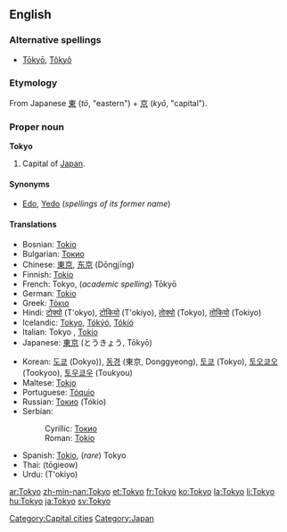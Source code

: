 {{wikipedia}}
==English==

===Alternative spellings===
*[[Tōkyō]], [[Tôkyô]]

===Etymology===
From Japanese [[東]] (''tō'', "eastern") + [[京]] (''kyō'', "capital").

===Proper noun===
'''Tokyo'''
# Capital of [[Japan]].

====Synonyms====
*[[Edo]], [[Yedo]] (''spellings of its former name'')

====Translations====
{{top}}
*Bosnian: [[Tokio#Bosnian|Tokio]] {{m}}
*Bulgarian: [[Токио#Bulgarian|Токио]] {{m}}
*Chinese: [[東京]], [[东京]] (Dōngjīng)
*Finnish: [[Tokio]]
*French: Tokyo, (''academic spelling'') Tōkyō
*German: [[Tokio#German|Tokio]]
*Greek: [[Τόκιο]]
*Hindi: [[टोक्यो]] (T'okyo), [[टोकियो]] (T'okiyo), [[तोक्यो]] (Tokyo), [[तोकियो]] (Tokiyo)
*Icelandic: [[Tokyo#Icelandic|Tokyo]], [[Tókýó]], [[Tókíó]]
*Italian: Tokyo {{f}}, [[Tokio#Italian|Tokio]]
*Japanese: [[東京]] (とうきょう, Tōkyō)
{{mid}}
*Korean: [[도쿄]] (Dokyo)), [[동경]] (東京, Donggyeong), [[토쿄]] (Tokyo), [[토오쿄오]] (Tookyoo), [[토우쿄우]] (Toukyou)
*Maltese: [[Tokjo]]
*Portuguese: [[Tóquio]] {{m}}
*Russian: [[Токио]] (Tókio) {{m}}
*Serbian:
*:Cyrillic: [[Токио#Serbian|Токио]] {{m}}
*:Roman: [[Tokio#Serbian|Tokio]] {{m}}
*Spanish: [[Tokio#Spanish|Tokio]], (''rare'') Tokyo {{m}}
*Thai: {{THchar|[[โตเกียว]]}} (tōgieow)
*Urdu: {{FAchar|[[ٹوکیو]]}} (T'okiyo)
{{bottom}}

[[Category:Capital cities]]
[[Category:Japan]]

[[ar:Tokyo]]
[[zh-min-nan:Tokyo]]
[[et:Tokyo]]
[[fr:Tokyo]]
[[ko:Tokyo]]
[[la:Tokyo]]
[[li:Tokyo]]
[[hu:Tokyo]]
[[ja:Tokyo]]
[[sv:Tokyo]]